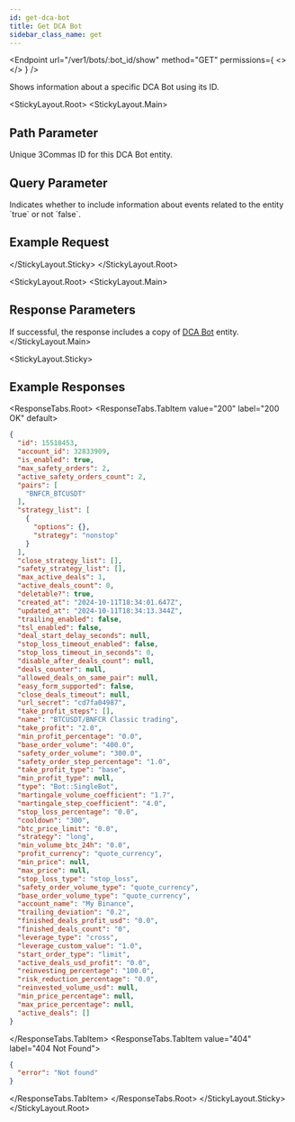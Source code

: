 ```yaml
---
id: get-dca-bot
title: Get DCA Bot
sidebar_class_name: get
---
```



<Endpoint
  url="/ver1/bots/:bot_id/show"
  method="GET"
  permissions={
    <>
      <Permission title="Permission" description="BOTS_READ" />
      <Permission title="Security" description="SIGNED" />
    </>
  }
/>

 Shows information about a specific DCA Bot using its ID.

<Separator />

<StickyLayout.Root>
<StickyLayout.Main>

## Path Parameter

<ApiParam name='bot_id' type='integer' id="bot_id" required>
  Unique 3Commas ID for this DCA Bot entity.
</ApiParam>

## Query Parameter

<ApiParam name='include_events' type='boolean' id="include_events" required>
  Indicates whether to include information about events related to the entity `true` or not `false`.
</ApiParam>
</StickyLayout.Main>
<StickyLayout.Sticky>

## Example Request

<NoContentEndpoint method="GET" endpoint="/ver1/bots/12345678/show?include_events=true" />

</StickyLayout.Sticky>
</StickyLayout.Root>

<StickyLayout.Root>
<StickyLayout.Main>

## Response Parameters

 If successful, the response includes a copy of [DCA Bot](/dca-bot/0_dca_bot_entity.mdx) entity.
</StickyLayout.Main>

<StickyLayout.Sticky>
## Example Responses

<ResponseTabs.Root>
<ResponseTabs.TabItem value="200" label="200 OK" default>
```json
{
  "id": 15518453,
  "account_id": 32833909,
  "is_enabled": true,
  "max_safety_orders": 2,
  "active_safety_orders_count": 2,
  "pairs": [
    "BNFCR_BTCUSDT"
  ],
  "strategy_list": [
    {
      "options": {},
      "strategy": "nonstop"
    }
  ],
  "close_strategy_list": [],
  "safety_strategy_list": [],
  "max_active_deals": 1,
  "active_deals_count": 0,
  "deletable?": true,
  "created_at": "2024-10-11T18:34:01.647Z",
  "updated_at": "2024-10-11T18:34:13.344Z",
  "trailing_enabled": false,
  "tsl_enabled": false,
  "deal_start_delay_seconds": null,
  "stop_loss_timeout_enabled": false,
  "stop_loss_timeout_in_seconds": 0,
  "disable_after_deals_count": null,
  "deals_counter": null,
  "allowed_deals_on_same_pair": null,
  "easy_form_supported": false,
  "close_deals_timeout": null,
  "url_secret": "cd7fa04987",
  "take_profit_steps": [],
  "name": "BTCUSDT/BNFCR Classic trading",
  "take_profit": "2.0",
  "min_profit_percentage": "0.0",
  "base_order_volume": "400.0",
  "safety_order_volume": "300.0",
  "safety_order_step_percentage": "1.0",
  "take_profit_type": "base",
  "min_profit_type": null,
  "type": "Bot::SingleBot",
  "martingale_volume_coefficient": "1.7",
  "martingale_step_coefficient": "4.0",
  "stop_loss_percentage": "0.0",
  "cooldown": "300",
  "btc_price_limit": "0.0",
  "strategy": "long",
  "min_volume_btc_24h": "0.0",
  "profit_currency": "quote_currency",
  "min_price": null,
  "max_price": null,
  "stop_loss_type": "stop_loss",
  "safety_order_volume_type": "quote_currency",
  "base_order_volume_type": "quote_currency",
  "account_name": "My Binance",
  "trailing_deviation": "0.2",
  "finished_deals_profit_usd": "0.0",
  "finished_deals_count": "0",
  "leverage_type": "cross",
  "leverage_custom_value": "1.0",
  "start_order_type": "limit",
  "active_deals_usd_profit": "0.0",
  "reinvesting_percentage": "100.0",
  "risk_reduction_percentage": "0.0",
  "reinvested_volume_usd": null,
  "min_price_percentage": null,
  "max_price_percentage": null,
  "active_deals": []
}
```
  </ResponseTabs.TabItem>
  <ResponseTabs.TabItem value="404" label="404 Not Found">
```json
{
  "error": "Not found"
}
```
</ResponseTabs.TabItem>
</ResponseTabs.Root>
</StickyLayout.Sticky>
</StickyLayout.Root>
